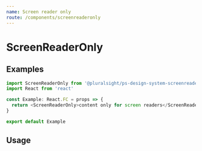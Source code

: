 ```yaml
---
name: Screen reader only
route: /components/screenreaderonly
---
```




# ScreenReaderOnly

## Examples

```typescript noRender startExpanded
import ScreenReaderOnly from '@pluralsight/ps-design-system-screenreaderonly'
import React from 'react'

const Example: React.FC = props => {
  return <ScreenReaderOnly>content only for screen readers</ScreenReaderOnly>
}

export default Example
```
## Usage

<Usage
  install="npm install @pluralsight/ps-design-system-theme"
  import="import Theme from '@pluralsight/ps-design-system-theme'"
  packageName="theme"
/>
